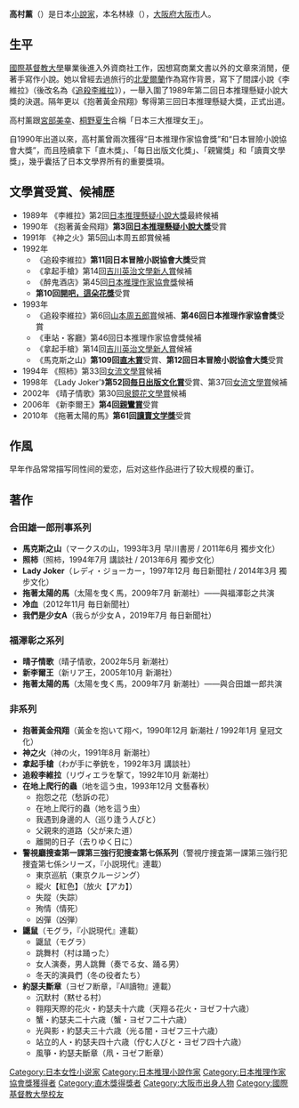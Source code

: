 {{Infobox writer <!-- for more information see [[:Template:Infobox_writer/doc|:Template:Infobox writer/doc]] -->
| name = 高村 薰 <br />（たかむら かおる）
| image =
| caption =
| birth_date = {{birth date and age|1953|2|6}}
| birth_place = {{JPN}}[[大阪府|大阪府]][[大阪市|大阪市]][[東住吉區|東住吉區]]
| death_date = 
| death_place = 
| nationality   = {{JPN}}
| occupation = [[小說家|小說家]]
| genre = [[推理小說|推理小說]]
| movement =
| notableworks = 《抱著黃金飛翔》 <br />《馬克斯之山》 <br />《Lady Joker》 <br />《拖著太陽的馬》
| awards        = [[日本推理懸疑小說大獎|日本推理懸疑小說大獎]]（1990年）<br />[[日本冒險小説協會大獎|日本冒險小説協會大獎]]（1992年） <br />[[開吧，這朵花獎|開吧，這朵花獎]]（1992年） <br />[[直木獎|直木獎]]（1993年）<br />[[日本推理作家協會賞|日本推理作家協會賞]]（1993年）<br />[[毎日出版文化賞|毎日出版文化賞]]（1997年） <br />[[親鸞賞|親鸞賞]]（2006年） <br />[[讀賣文学獎|讀賣文学獎]]（2010年）
| influences =
| influenced =
| website =
}}

{{japanese|japanese=高村薫|kana=たかむらかおる|romaji=Takamura Kaoru}}
'''高村薰'''（{{bd|1953年|2月6日|catIdx=Takamura Kaoru}}）是日本[[小說家|小說家]]，本名林綠（{{lang|ja|林みどり}}），[[大阪府|大阪府]][[大阪市|大阪市]]人。

==生平==
[[國際基督教大學|國際基督教大學]]畢業後進入外資商社工作，因想寫商業文書以外的文章來消閒，便著手寫作小說。她以曾經去過旅行的[[北愛爾蘭|北愛爾蘭]]作為寫作背景，寫下了間諜小說《李維拉》（後改名為《[[追殺李維拉|追殺李維拉]]》），一舉入圍了1989年第二回日本推理懸疑小說大獎的決選。隔年更以《抱著黃金飛翔》奪得第三回日本推理懸疑大獎，正式出道。

高村薰跟[[宮部美幸|宮部美幸]]、[[桐野夏生|桐野夏生]]合稱「日本三大推理女王」。

自1990年出道以來，高村薰曾兩次獲得“日本推理作家協會獎”和“日本冒險小說協會大獎”，而且陸續拿下「直木獎」、「每日出版文化獎」、「親鸞獎」和「讀賣文學獎」，幾乎囊括了日本文學界所有的重要獎項。

== 文學賞受賞、候補歷 == 
* 1989年 《李維拉》第2回[[日本推理懸疑小說大獎|日本推理懸疑小說大獎]]最終候補
* 1990年 《抱著黃金飛翔》'''第3回[[日本推理懸疑小說大獎|日本推理懸疑小說大獎]]'''受賞
* 1991年 《神之火》第5回山本周五郎賞候補
* 1992年
** 《追殺李維拉》'''第11回日本冒險小説協會大獎'''受賞
** 《拿起手槍》第14回[[吉川英治文學新人賞|吉川英治文學新人賞]]候補
** 《醉鬼酒店》第45回[[日本推理作家協會獎|日本推理作家協會獎]]候補
** '''第10回[[開吧，這朵花獎|開吧，這朵花獎]]'''受賞
* 1993年
** 《追殺李維拉》第6回[[山本周五郎賞|山本周五郎賞]]候補、'''第46回日本推理作家協會獎'''受賞
** 《車站・客廳》第46回日本推理作家協會獎候補
** 《拿起手槍》第14回[[吉川英治文學新人賞|吉川英治文學新人賞]]候補
** 《馬克斯之山》'''第109回[[直木賞|直木賞]]'''受賞、'''第12回日本冒險小説協會大獎'''受賞
* 1994年 《照柿》第33回[[女流文學賞|女流文學賞]]候補
* 1998年 《Lady Joker'》'''第52回[[毎日出版文化賞|毎日出版文化賞]]'''受賞、第37回[[女流文學賞|女流文學賞]]候補
* 2002年 《晴子情歌》第30回[[泉鏡花文學賞|泉鏡花文學賞]]候補
* 2006年 《新李爾王》'''第4回[[親鸞賞|親鸞賞]]'''受賞
* 2010年 《拖著太陽的馬》'''第61回[[讀賣文学獎|讀賣文学獎]]'''受賞

== 作風 ==
早年作品常常描写同性间的爱恋，后对这些作品进行了较大规模的重订。

== 著作 ==
=== 合田雄一郎刑事系列 ===
* '''馬克斯之山'''（マークスの山，1993年3月 早川書房 / 2011年6月 獨步文化）
* '''照柿'''（照柿，1994年7月 講談社 / 2013年6月 獨步文化）
* '''Lady Joker'''（レディ・ジョーカー，1997年12月 毎日新聞社 / 2014年3月 獨步文化）
* '''拖著太陽的馬'''（太陽を曳く馬，2009年7月 新潮社）——與福澤彰之共演
* '''冷血'''（2012年11月 毎日新聞社）
* '''我們是少女A'''（我らが少女Ａ，2019年7月 毎日新聞社）

=== 福澤彰之系列 ===
* '''晴子情歌'''（晴子情歌，2002年5月 新潮社）
* '''新李爾王'''（新リア王，2005年10月 新潮社）
* '''拖著太陽的馬'''（太陽を曳く馬，2009年7月 新潮社）——與合田雄一郎共演

=== 非系列 ​​===
* '''抱著黃金飛翔'''（黃金を抱いて翔べ，1990年12月 新潮社 / 1992年1月 皇冠文化）
* '''神之火'''（神の火，1991年8月 新潮社）
* '''拿起手槍'''（わが手に拳銃を，1992年3月 講談社）
* '''追殺李維拉'''（リヴィエラを撃て，1992年10月 新潮社）
* '''在地上爬行的蟲'''（地を這う虫，1993年12月 文藝春秋）
** 抱怨之花（愁訴の花）
** 在地上爬行的蟲（地を這う虫）
** 我遇到身邊的人（巡り逢う人びと）
** 父親來的道路（父が来た道）
** 離開的日子（去りゆく日に）
* '''警視廳搜查第一課第三強行犯搜查第七係系列'''（警視庁捜査第一課第三強行犯捜査第七係シリーズ，『小説現代』連載）
** 東京巡航（東京クルージング）
** 縱火【紅色】（放火【アカ】）
** 失蹤（失踪）
** 殉情（情死）
** 凶彈（凶弾）
* '''鼴鼠'''（モグラ，『小説現代』連載）
** 鼴鼠（モグラ）
** 跳舞村（村は踊った）
** 女人演奏，男人跳舞（奏でる女、踊る男）
** 冬天的演員們（冬の役者たち）
* '''約瑟夫斷章'''（ヨゼフ断章，『All讀物』連載）
** 沉默村（黙せる村）
** 翱翔天際的花火・約瑟夫十六歲（天翔る花火・ヨゼフ十六歳）
** 蟹・約瑟夫二十六歳（蟹・ヨゼフ二十六歳）
** 光與影・約瑟夫三十六歳（光る闇・ヨゼフ三十六歳）
** 站立的人・約瑟夫四十六歳（佇む人びと・ヨゼフ四十六歳）
** 風箏・約瑟夫斷章（凧・ヨゼフ断章）

{{每日艺术奖}}
{{Authority control}}
{{DEFAULTSORT:Takamura Kaoru}}
[[Category:日本女性小说家|Category:日本女性小说家]]
[[Category:日本推理小說作家|Category:日本推理小說作家]]
[[Category:日本推理作家協會獎獲得者|Category:日本推理作家協會獎獲得者]]
[[Category:直木獎得獎者|Category:直木獎得獎者]]
[[Category:大阪市出身人物|Category:大阪市出身人物]]
[[Category:國際基督教大學校友|Category:國際基督教大學校友]]